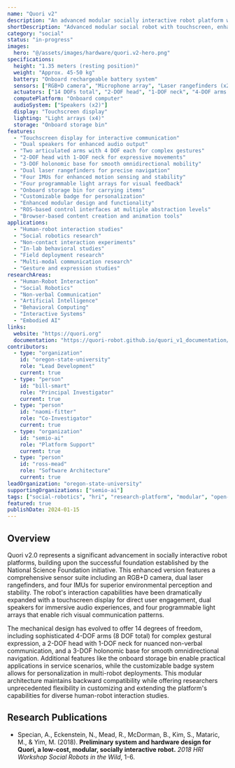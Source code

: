 ```yaml
---
name: "Quori v2"
description: "An advanced modular socially interactive robot platform with enhanced sensing and interaction capabilities. Features a touchscreen display, dual speakers, 14-DOF articulation including 4-DOF arms, multiple IMUs and laser rangefinders, programmable light arrays, and 3-DOF holonomic mobility."
shortDescription: "Advanced modular social robot with touchscreen, enhanced sensors, and 14-DOF articulation"
category: "social"
status: "in-progress"
images:
  hero: "@/assets/images/hardware/quori.v2-hero.png"
specifications:
  height: "1.35 meters (resting position)"
  weight: "Approx. 45-50 kg"
  battery: "Onboard rechargeable battery system"
  sensors: ["RGB+D camera", "Microphone array", "Laser rangefinders (x2)", "IMUs (x4)"]
  actuators: ["14 DOFs total", "2-DOF head", "1-DOF neck", "4-DOF arms (x2)", "3-DOF holonomic base"]
  computePlatform: "Onboard computer"
  audioSystem: ["Speakers (x2)"]
  display: "Touchscreen display"
  lighting: "Light arrays (x4)"
  storage: "Onboard storage bin"
features:
  - "Touchscreen display for interactive communication"
  - "Dual speakers for enhanced audio output"
  - "Two articulated arms with 4 DOF each for complex gestures"
  - "2-DOF head with 1-DOF neck for expressive movements"
  - "3-DOF holonomic base for smooth omnidirectional mobility"
  - "Dual laser rangefinders for precise navigation"
  - "Four IMUs for enhanced motion sensing and stability"
  - "Four programmable light arrays for visual feedback"
  - "Onboard storage bin for carrying items"
  - "Customizable badge for personalization"
  - "Enhanced modular design and functionality"
  - "ROS-based control interfaces at multiple abstraction levels"
  - "Browser-based content creation and animation tools"
applications:
  - "Human-robot interaction studies"
  - "Social robotics research"
  - "Non-contact interaction experiments"
  - "In-lab behavioral studies"
  - "Field deployment research"
  - "Multi-modal communication research"
  - "Gesture and expression studies"
researchAreas:
  - "Human-Robot Interaction"
  - "Social Robotics"
  - "Non-verbal Communication"
  - "Artificial Intelligence"
  - "Behavioral Computing"
  - "Interactive Systems"
  - "Embodied AI"
links:
  website: "https://quori.org"
  documentation: "https://quori-robot.github.io/quori_v1_documentation/"
contributors:
  - type: "organization"
    id: "oregon-state-university"
    role: "Lead Development"
    current: true
  - type: "person"
    id: "bill-smart"
    role: "Principal Investigator"
    current: true
  - type: "person"
    id: "naomi-fitter"
    role: "Co-Investigator"
    current: true
  - type: "organization"
    id: "semio-ai"
    role: "Platform Support"
    current: true
  - type: "person"
    id: "ross-mead"
    role: "Software Architecture"
    current: true
leadOrganization: "oregon-state-university"
supportingOrganizations: ["semio-ai"]
tags: ["social-robotics", "hri", "research-platform", "modular", "open-hardware", "ros", "touchscreen", "mobile", "multi-sensor", "interactive-display"]
featured: true
publishDate: 2024-01-15
---
```


## Overview

Quori v2.0 represents a significant advancement in socially interactive robot platforms, building upon the successful foundation established by the National Science Foundation initiative. This enhanced version features a comprehensive sensor suite including an RGB+D camera, dual laser rangefinders, and four IMUs for superior environmental perception and stability. The robot's interaction capabilities have been dramatically expanded with a touchscreen display for direct user engagement, dual speakers for immersive audio experiences, and four programmable light arrays that enable rich visual communication patterns.

The mechanical design has evolved to offer 14 degrees of freedom, including sophisticated 4-DOF arms (8 DOF total) for complex gestural expression, a 2-DOF head with 1-DOF neck for nuanced non-verbal communication, and a 3-DOF holonomic base for smooth omnidirectional navigation. Additional features like the onboard storage bin enable practical applications in service scenarios, while the customizable badge system allows for personalization in multi-robot deployments. This modular architecture maintains backward compatibility while offering researchers unprecedented flexibility in customizing and extending the platform's capabilities for diverse human-robot interaction studies.

## Research Publications

- Specian, A., Eckenstein, N., Mead, R., McDorman, B., Kim, S., Mataric, M., & Yim, M. (2018). **Preliminary system and hardware design for Quori, a low-cost, modular, socially interactive robot.** *2018 HRI Workshop Social Robots in the Wild*, 1-6.

